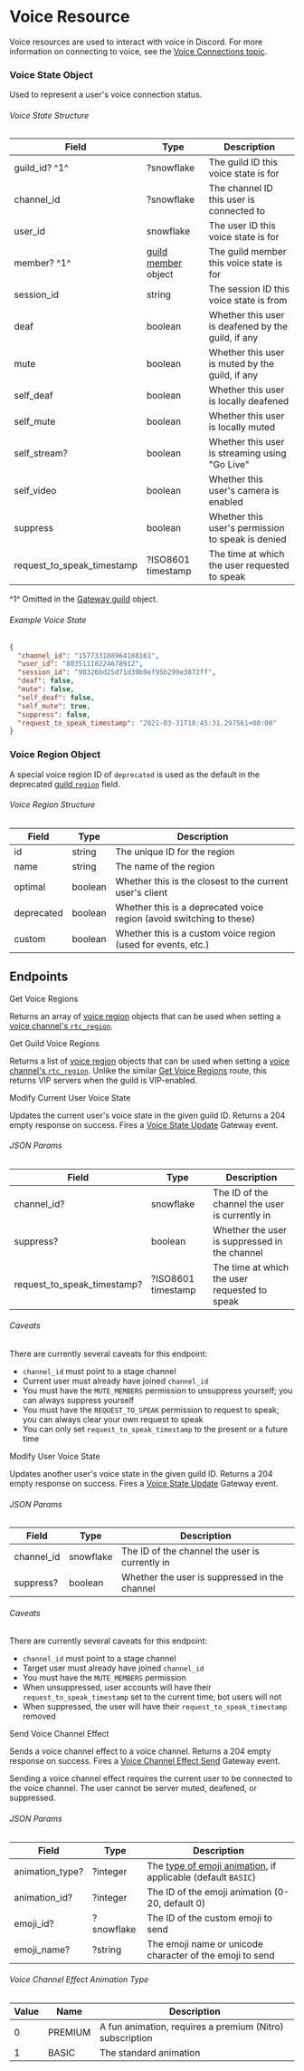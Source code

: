 # Voice Resource

Voice resources are used to interact with voice in Discord. For more information on connecting to voice, see the [Voice Connections topic](/topics/voice-connections).

### Voice State Object

Used to represent a user's voice connection status.

###### Voice State Structure

| Field                      | Type                                                        | Description                                        |
| -------------------------- | ----------------------------------------------------------- | -------------------------------------------------- |
| guild_id? ^1^              | ?snowflake                                                  | The guild ID this voice state is for               |
| channel_id                 | ?snowflake                                                  | The channel ID this user is connected to           |
| user_id                    | snowflake                                                   | The user ID this voice state is for                |
| member? ^1^                | [guild member](/resources/guild#guild-member-object) object | The guild member this voice state is for           |
| session_id                 | string                                                      | The session ID this voice state is from            |
| deaf                       | boolean                                                     | Whether this user is deafened by the guild, if any |
| mute                       | boolean                                                     | Whether this user is muted by the guild, if any    |
| self_deaf                  | boolean                                                     | Whether this user is locally deafened              |
| self_mute                  | boolean                                                     | Whether this user is locally muted                 |
| self_stream?               | boolean                                                     | Whether this user is streaming using "Go Live"     |
| self_video                 | boolean                                                     | Whether this user's camera is enabled              |
| suppress                   | boolean                                                     | Whether this user's permission to speak is denied  |
| request_to_speak_timestamp | ?ISO8601 timestamp                                          | The time at which the user requested to speak      |

^1^ Omitted in the [Gateway guild](/topics/gateway-events#gateway-guild-object) object.

###### Example Voice State

```json
{
  "channel_id": "157733188964188161",
  "user_id": "80351110224678912",
  "session_id": "90326bd25d71d39b9ef95b299e3872ff",
  "deaf": false,
  "mute": false,
  "self_deaf": false,
  "self_mute": true,
  "suppress": false,
  "request_to_speak_timestamp": "2021-03-31T18:45:31.297561+00:00"
}
```

### Voice Region Object

<Alert type="warn">

A special voice region ID of `deprecated` is used as the default in the deprecated [guild `region`](/resources/guild#guild-object) field.

</Alert>

###### Voice Region Structure

| Field      | Type    | Description                                                          |
| ---------- | ------- | -------------------------------------------------------------------- |
| id         | string  | The unique ID for the region                                         |
| name       | string  | The name of the region                                               |
| optimal    | boolean | Whether this is the closest to the current user's client             |
| deprecated | boolean | Whether this is a deprecated voice region (avoid switching to these) |
| custom     | boolean | Whether this is a custom voice region (used for events, etc.)        |

## Endpoints

<RouteHeader method="GET" url="/voice/regions">
  Get Voice Regions
</RouteHeader>

Returns an array of [voice region](#voice-region-object) objects that can be used when setting a [voice channel's `rtc_region`](/resources/channel#channel-object).

<RouteHeader method="GET" url="/guilds/{guild.id}/regions">
  Get Guild Voice Regions
</RouteHeader>

Returns a list of [voice region](#voice-region-object) objects that can be used when setting a [voice channel's `rtc_region`](/resources/channel#channel-object). Unlike the similar [Get Voice Regions](#get-voice-regions) route, this returns VIP servers when the guild is VIP-enabled.

<RouteHeader method="PATCH" url="/guilds/{guild.id}/voice-states/@me">
  Modify Current User Voice State
</RouteHeader>

Updates the current user's voice state in the given guild ID. Returns a 204 empty response on success. Fires a [Voice State Update](/topics/gateway-events#voice-state-update) Gateway event.

###### JSON Params

| Field                       | Type               | Description                                    |
| --------------------------- | ------------------ | ---------------------------------------------- |
| channel_id?                 | snowflake          | The ID of the channel the user is currently in |
| suppress?                   | boolean            | Whether the user is suppressed in the channel  |
| request_to_speak_timestamp? | ?ISO8601 timestamp | The time at which the user requested to speak  |

###### Caveats

There are currently several caveats for this endpoint:

- `channel_id` must point to a stage channel
- Current user must already have joined `channel_id`
- You must have the `MUTE_MEMBERS` permission to unsuppress yourself; you can always suppress yourself
- You must have the `REQUEST_TO_SPEAK` permission to request to speak; you can always clear your own request to speak
- You can only set `request_to_speak_timestamp` to the present or a future time

<RouteHeader method="PATCH" url="/guilds/{guild.id}/voice-states/{user.id}">
  Modify User Voice State
</RouteHeader>

Updates another user's voice state in the given guild ID. Returns a 204 empty response on success. Fires a [Voice State Update](/topics/gateway-events#voice-state-update) Gateway event.

###### JSON Params

| Field      | Type      | Description                                    |
| ---------- | --------- | ---------------------------------------------- |
| channel_id | snowflake | The ID of the channel the user is currently in |
| suppress?  | boolean   | Whether the user is suppressed in the channel  |

###### Caveats

There are currently several caveats for this endpoint:

- `channel_id` must point to a stage channel
- Target user must already have joined `channel_id`
- You must have the `MUTE_MEMBERS` permission
- When unsuppressed, user accounts will have their `request_to_speak_timestamp` set to the current time; bot users will not
- When suppressed, the user will have their `request_to_speak_timestamp` removed

<RouteHeader method="POST" url="/channels/{channel.id}/voice-channel-effects">
  Send Voice Channel Effect
</RouteHeader>

Sends a voice channel effect to a voice channel. Returns a 204 empty response on success. Fires a [Voice Channel Effect Send](/topics/gateway-events#voice-channel-effect-send) Gateway event.

<Alert type="info">

Sending a voice channel effect requires the current user to be connected to the voice channel. The user cannot be server muted, deafened, or suppressed.

</Alert>

###### JSON Params

| Field           | Type       | Description                                                                                          |
| --------------- | ---------- | ---------------------------------------------------------------------------------------------------- |
| animation_type? | ?integer   | The [type of emoji animation](#voice-channel-effect-animation-type), if applicable (default `BASIC`) |
| animation_id?   | ?integer   | The ID of the emoji animation (0-20, default 0)                                                      |
| emoji_id?       | ?snowflake | The ID of the custom emoji to send                                                                   |
| emoji_name?     | ?string    | The emoji name or unicode character of the emoji to send                                             |

###### Voice Channel Effect Animation Type

| Value | Name    | Description                                              |
| ----- | ------- | -------------------------------------------------------- |
| 0     | PREMIUM | A fun animation, requires a premium (Nitro) subscription |
| 1     | BASIC   | The standard animation                                   |
